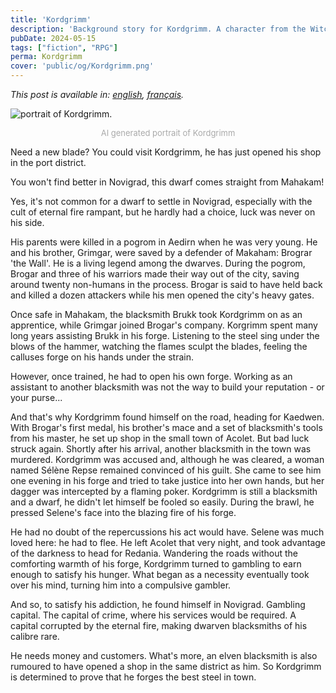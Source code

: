 ```yaml
---
title: 'Kordgrimm'
description: 'Background story for Kordgrimm. A character from the Witcher Role playing game I am running.'
pubDate: 2024-05-15
tags: ["fiction", "RPG"]
perma: Kordgrimm
cover: 'public/og/Kordgrimm.png'
---
```


*This post is available in: [english](/posts/Kordgrimm/), [français](/posts/Kordgrimm/fr/).*

<Image 
    src={kordgrimm} 
    class="img-50 img-mobile"
    alt="portrait of Kordgrimm."
/>

<p style="
    text-align: center;
    font-size: small;
    color: darkgray;
">AI generated portrait of Kordgrimm</p>

Need a new blade? You could visit Kordgrimm, he has just opened his shop in the port district.

You won't find better in Novigrad, this dwarf comes straight from Mahakam!

Yes, it's not common for a dwarf to settle in Novigrad, especially with the cult of eternal fire rampant, but he hardly had a choice, luck was never on his side.

His parents were killed in a pogrom in Aedirn when he was very young. He and his brother, Grimgar, were saved by a defender of Makaham: Brograr 'the Wall'. He is a living legend among the dwarves. During the pogrom, Brogar and three of his warriors made their way out of the city, saving around twenty non-humans in the process. Brogar is said to have held back and killed a dozen attackers while his men opened the city's heavy gates.

Once safe in Mahakam, the blacksmith Brukk took Kordgrimm on as an apprentice, while Grimgar joined Brogar's company. Korgrimm spent many long years assisting Brukk in his forge. Listening to the steel sing under the blows of the hammer, watching the flames sculpt the blades, feeling the calluses forge on his hands under the strain.

However, once trained, he had to open his own forge. Working as an assistant to another blacksmith was not the way to build your reputation - or your purse...

And that's why Kordgrimm found himself on the road, heading for Kaedwen. With Brogar's first medal, his brother's mace and a set of blacksmith's tools from his master, he set up shop in the small town of Acolet. But bad luck struck again. Shortly after his arrival, another blacksmith in the town was murdered. Kordgrimm was accused and, although he was cleared, a woman named Sélène Repse remained convinced of his guilt. She came to see him one evening in his forge and tried to take justice into her own hands, but her dagger was intercepted by a flaming poker. Kordgrimm is still a blacksmith and a dwarf, he didn't let himself be fooled so easily. During the brawl, he pressed Selene's face into the blazing fire of his forge.

He had no doubt of the repercussions his act would have. Selene was much loved here: he had to flee. He left Acolet that very night, and took advantage of the darkness to head for Redania. Wandering the roads without the comforting warmth of his forge, Kordgrimm turned to gambling to earn enough to satisfy his hunger. What began as a necessity eventually took over his mind, turning him into a compulsive gambler.

And so, to satisfy his addiction, he found himself in Novigrad. Gambling capital. The capital of crime, where his services would be required. A capital corrupted by the eternal fire, making dwarven blacksmiths of his calibre rare.

He needs money and customers. What's more, an elven blacksmith is also rumoured to have opened a shop in the same district as him. So Kordgrimm is determined to prove that he forges the best steel in town.